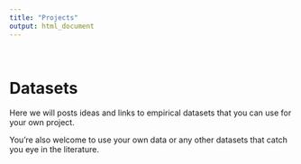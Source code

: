 ```yaml
---
title: "Projects"
output: html_document
---
```


\

# Datasets

Here we will posts ideas and links to empirical datasets that you can use for your own project. 

You're also welcome to use your own data or any other datasets that catch you eye in the literature.
